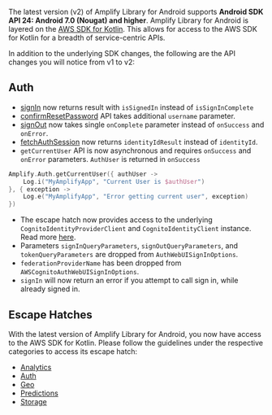 The latest version (v2) of Amplify Library for Android supports **Android SDK API 24: Android 7.0 (Nougat) and higher**. Amplify Library for Android is layered on the [AWS SDK for Kotlin](https://aws.amazon.com/sdk-for-kotlin). This allows for access to the AWS SDK for Kotlin for a breadth of service-centric APIs.

In addition to the underlying SDK changes, the following are the API changes you will notice from v1 to v2:

## Auth
- [signIn](/[platform]/build-a-backend/auth/enable-sign-in/#sign-in-a-user) now returns result with `isSignedIn` instead of `isSignInComplete`
- [confirmResetPassword](/[platform]/build-a-backend/auth/manage-passwords/#reset-password) API takes additional `username` parameter.
- [signOut](/[platform]/build-a-backend/auth/sign-out/) now takes single `onComplete` parameter instead of `onSuccess` and `onError`.
- [fetchAuthSession](/[platform]/build-a-backend/auth/accessing-credentials/) now returns `identityIdResult` instead of `identityId`.
- `getCurrentUser` API is now asynchronous and requires `onSuccess` and `onError` parameters. `AuthUser` is returned in `onSuccess`
```kotlin
Amplify.Auth.getCurrentUser({ authUser ->
    Log.i("MyAmplifyApp", "Current User is $authUser")
}, { exception ->
    Log.e("MyAmplifyApp", "Error getting current user", exception)
})
```
- The escape hatch now provides access to the underlying `CognitoIdentityProviderClient` and `CognitoIdentityClient` instance. Read more [here](/[platform]/build-a-backend/auth/android-sdk/).
- Parameters `signInQueryParameters`, `signOutQueryParameters`, and `tokenQueryParameters` are dropped from `AuthWebUISignInOptions`.
- `federationProviderName` has been dropped from `AWSCognitoAuthWebUISignInOptions`.
- `signIn` will now return an error if you attempt to call sign in, while already signed in.

## Escape Hatches

With the latest version of Amplify Library for Android, you now have access to the AWS SDK for Kotlin. Please follow the guidelines under the respective categories to access its escape hatch:

- [Analytics](/[platform]/build-a-backend/more-features/analytics/sdk/)
- [Auth](/[platform]/build-a-backend/auth/android-sdk/)
- [Geo](/[platform]/build-a-backend/more-features/geo/amazon-location-sdk/)
- [Predictions]()
- [Storage](/[platform]/build-a-backend/storage/sdk/)




